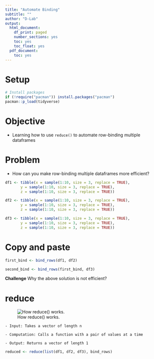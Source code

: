```yaml
---
title: "Automate Binding"
subtitle: ""
author: "D-Lab"
output:
  html_document:
    df_print: paged
    number_sections: yes
    toc: yes
    toc_float: yes
  pdf_document:
    toc: yes
---
```


# Setup 

```r
# Install packages 
if (!require("pacman")) install.packages("pacman")
pacman::p_load(tidyverse)
```

# Objective 

- Learning how to use `reduce()` to automate row-binding multiple dataframes

# Problem 

- How can you make row-binding multiple dataframes more efficient?

```r

df1 <- tibble(x = sample(1:10, size = 3, replace = TRUE),
       y = sample(1:10, size = 3, replace = TRUE),
       z = sample(1:10, size = 3, replace = TRUE))

df2 <- tibble(x = sample(1:10, size = 3, replace = TRUE),
       y = sample(1:10, size = 3, replace = TRUE),
       z = sample(1:10, size = 3, replace = TRUE))

df3 <- tibble(x = sample(1:10, size = 3, replace = TRUE),
       y = sample(1:10, size = 3, replace = TRUE),
       z = sample(1:10, size = 3, replace = TRUE))

```
# Copy and paste

```r

first_bind <- bind_rows(df1, df2)

second_bind <- bind_rows(first_bind, df3)

```

**Challenge**
Why the above solution is not efficient?

# reduce 

![How reduce() works.](https://d33wubrfki0l68.cloudfront.net/9c239e1227c69b7a2c9c2df234c21f3e1c74dd57/eec0e/diagrams/functionals/reduce.png)

    - Input: Takes a vector of length n
  
    - Computation: Calls a function with a pair of values at a time
  
    - Output: Returns a vector of length 1
    
```r

reduced <- reduce(list(df1, df2, df3), bind_rows)

```


